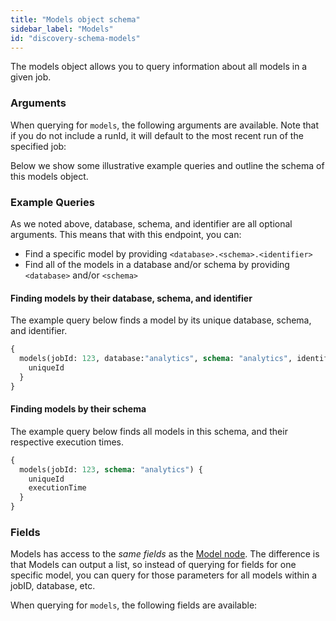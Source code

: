 ```yaml
---
title: "Models object schema"
sidebar_label: "Models"
id: "discovery-schema-models"
---
```




The models object allows you to query information about all models in a given job.


<DiscoveryApiJobDeprecationNotice />

### Arguments

When querying for `models`, the following arguments are available. Note that if you do not include a runId, it will default to the most recent run of the specified job:

<QueryArgsTable queryName="models" />

Below we show some illustrative example queries and outline the schema of this models object.

### Example Queries
As we noted above, database, schema, and identifier are all optional arguments.  This means that with this endpoint, you can:
- Find a specific model by providing `<database>.<schema>.<identifier>`
- Find all of the models in a database and/or schema by providing `<database>` and/or `<schema>`

#### Finding models by their database, schema, and identifier
The example query below finds a model by its unique database, schema, and identifier.

```graphql
{
  models(jobId: 123, database:"analytics", schema: "analytics", identifier:"dim_customers") {
    uniqueId
  }
}
```

#### Finding models by their schema
The example query below finds all models in this schema, and their respective execution times.

```graphql
{
  models(jobId: 123, schema: "analytics") {
    uniqueId
    executionTime
  }
}
```


### Fields
Models has access to the *same fields* as the [Model node](/docs/dbt-cloud-apis/discovery-schema-model).  The difference is that Models can output a list, so instead of querying for fields for one specific model, you can query for those parameters for all models within a jobID, database, etc.

When querying for `models`, the following fields are available:

<SchemaTable nodeName="ModelNode" />
